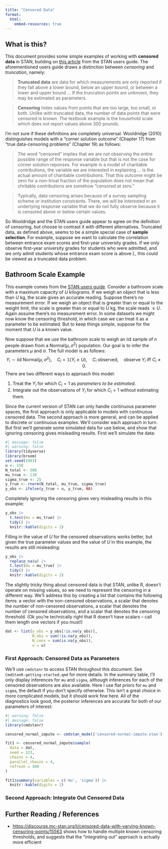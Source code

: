 ```yaml
---
title: "Censored Data"
format: 
  html:
    embed-resources: true
---
```


## What is this?

This document provides some simple examples of working with **censored data** in STAN, building on [this article](https://mc-stan.org/docs/stan-users-guide/censored-data.html) from the STAN users guide. The aforementioned users guide draws a distinction between *censoring* and *truncation*, namely: 

> **Truncated data** are data for which measurements are only reported if they fall above a lower bound, below an upper bound, or between a lower and upper bound ... If the truncation points are unknown, they may be estimated as parameters.

> **Censoring** hides values from points that are too large, too small, or both. Unlike with truncated data, the number of data points that were censored is known. The textbook example is the household scale which does not report values above 300 pounds.

I'm not sure if these definitions are completely universal. Wooldridge (2010) distinguishes models with a "corner solution outcome" (Chapter 17) from "true data-censoring problems" (Chapter 19) as follows:

> The word "censored" implies that we are not observing the entire possible range of the response variable but that is not the case for corner solution reponses. For example in a model of charitable contributions, the variable we are interested in explaining ... is the actual amount of charitable contributions. That this outcome might be zero for a non-trival fraction of the population does not mean that chritable contributions are somehow "censored at zero." 

> Typically, data censoring arises because of a survey sampling scheme or institution constraints. There, we will be interested in an underlying response variable that we do not fully observe because it is censored above or below certain values.

So Wooldridge and the STAN users guide appear to agree on the definition of censoring, but choose to contrast it with different alternatives. Truncated data, as defined above, seems to be a simple special case of **sample selection**. For example, suppose we want to calculate the correlation between entrance exam scores and first-year university grades. If we only observe first-year university grades for students who were admitted, and we only admit students whose entrance exam score is above $L$, this could be viewed as a truncated data problem. 

## Bathroom Scale Example

This example comes from the [STAN users guide](https://mc-stan.org/docs/stan-users-guide/censored-data.html). Consider a bathroom scale with a maximum capacity of $U$ kilograms. If we weigh an object that is less than $U$ kg, the scale gives an accurate reading. Suppose there's no measurement error. If we weigh an object that is greater than or equal to the weight limit, the scale is greater than or equal to $U$ kg, the scale reads $\geq U$. Again assume there's no measurement error. In some datasets we might now know the censoring threshold, in which case we can treat it as a parameter to be estimated. But to keep things simple, suppose for the moment that $U$ is a known value.

Now suppose that we use the bathroom scale to weigh an iid sample of $n$ people drawn from a $\text{Normal}(\mu, \sigma^2)$ population. Our goal is to infer the parameters $\mu$ and $\sigma$. The full model is as follows:
$$
Y_i \sim\text{iid Normal}(\mu, \sigma^2), \quad C_i = \mathbb{1}(Y_i \geq U), \quad C_i \text{ observed}, \quad \text{observe } Y_i \text{ iff } C_i \neq 0.
$$
There are two different ways to approach this model:

1. Treat the $Y_i$ for which $C_i = 1$ as *parameters to be estimated*.  
2. Integrate out the observations of $Y_i$ for which $C_i = 1$ without estimating them.

Since the current version of STAN can only handle continuous parameter spaces, the first approach is only applicable to models with continuous censored data. The second approach is more general, and can be applied to discrete or continuous examples. We'll consider each approach in turn. But first we'll generate some simulated data for use below, and show that ignoring censoring gives misleading results. First we'll simulate the data:

```r
#| message: false
#| warning: false
library(tidyverse)
library(broom)
set.seed(1983)
u <- 150
N_total <- 500
mu_true <- 130
sigma_true <- 25
y_true <- rnorm(N_total, mu_true, sigma_true)
y_obs <- ifelse(y_true < u, y_true, NA)
```

Completely ignoring the censoring gives very misleading results in this example:
```r
y_obs |> 
  t.test(mu = mu_true) |> 
  tidy() |> 
  knitr::kable(digits = 2)
```

Filling in the value of $U$ for the censored observations works better, but given the true parameter values and the value of $U$ in this example, the results are still misleading:
```r
y_obs |> 
  replace_na(u) |> 
  t.test(mu = mu_true) |> 
  tidy() |> 
  knitr::kable(digits = 2)
```

The slightly tricky thing about censored data is that STAN, unlike R, doesn't operate on missing values, so we need to represent the censoring in a different way. We'll address this by creating a list that contains the following items: a vector with the non-censored observations, a scalar that denotes the number of non-censored observations, a scalar that denotes the number of censored observations, and a scalar that denotes the censoring threshold. (Ok you're technically right that R doesn't have scalars -- call them length one vectors if you must!) 
```r
dat <- list(y_obs = y_obs[!is.na(y_obs)], 
            N_obs = sum(!is.na(y_obs)), 
            N_cens = sum(is.na(y_obs)), 
            u = u)
```


### First Approach: Censored Data as Parameters 

We'll use `cmdstanr` to access STAN throughout this document. See `CmdStanR-getting-started.qmd` for more details. In the summary table, I'll only display inferences for `mu` and `sigma`, although inferences for each of the censored observations are also available. Here I use flat priors for `mu` and `sigma`, the default if you don't specify otherwise. This isn't a great choice in more complicated models, but it should work fine here. All of the diagnostics look good, the posterior inferences are accurate for both of our parameters of interest:
```r
#| warning: false
#| message: false
library(cmdstanr)

censored_normal_impute <- cmdstan_model('censored-normal-impute.stan')

fit1 <- censored_normal_impute$sample(
  data = dat,
  seed = 123,
  chains = 4,
  parallel_chains = 4,
  refresh = 500
)

fit1$summary(variables = c('mu', 'sigma')) |> 
  knitr::kable(digits = 2)
```



### Second Approach: Integrate Out Censored Data 


## Further Reading / References

- <https://discourse.mc-stan.org/t/censored-data-with-varying-known-censoring-points/15563> shows how to handle multiple known censoring thresholds, and suggests that the "integrating out" approach is actually more efficient